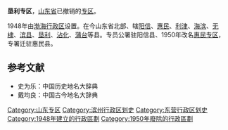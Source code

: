 '''垦利专区'''，[[山东省|山东省]]已撤销的[[专区|专区]]。

1948年由[[渤海行政区|渤海行政区]]设置。在今山东省北部、辖[[阳信县|阳信]]、[[惠民县|惠民]]、[[利津县|利津]]、[[海滨县_(中华民国)|海滨]]、[[无棣县|无棣]]、[[滨县|滨县]]、[[垦利县|垦利]]、[[沾化县|沾化]]、[[蒲台县|蒲台]]等县。专员公署驻阳信县、1950年改名[[惠民专区|惠民专区]]，专署迁驻惠民县。

==参考文献==
*史为乐：中国历史地名大辞典
*戴均良：中国古今地名大辞典

{{山东行政区划小作品}}
[[Category:山东专区|Category:山东专区]]
[[Category:滨州行政区划史|Category:滨州行政区划史]]
[[Category:东营行政区划史|Category:东营行政区划史]]
[[Category:1948年建立的行政區劃|Category:1948年建立的行政區劃]]
[[Category:1950年廢除的行政區劃|Category:1950年廢除的行政區劃]]